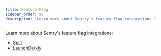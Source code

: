 ```yaml
---
title: Feature Flag
sidebar_order: 90
description: "Learn more about Sentry's feature flag integrations."
---
```


Learn more about Sentry's feature flag integrations:

- [Split](/organization/integrations/feature-flag/split/)
- [LaunchDarkly](/organization/integrations/feature-flag/launchdarkly/)
